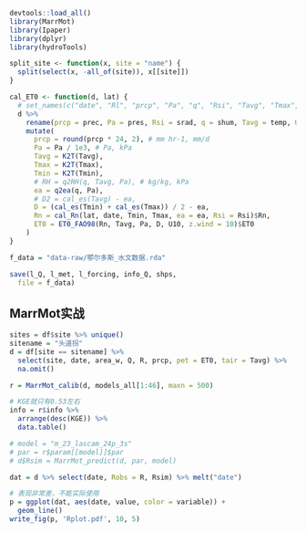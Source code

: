 ```r
devtools::load_all()
library(MarrMot)
library(Ipaper)
library(dplyr)
library(hydroTools)

split_site <- function(x, site = "name") {
  split(select(x, -all_of(site)), x[[site]])
}

cal_ET0 <- function(d, lat) {
  # set_names(c("date", "Rl", "prcp", "Pa", "q", "Rsi", "Tavg", "Tmax", "Tmin", "U10"))
  d %>% 
    rename(prcp = prec, Pa = pres, Rsi = srad, q = shum, Tavg = temp, U10 = wind) %>% 
    mutate(
      prcp = round(prcp * 24, 2), # mm hr-1, mm/d
      Pa = Pa / 1e3, # Pa, kPa
      Tavg = K2T(Tavg),
      Tmax = K2T(Tmax),
      Tmin = K2T(Tmin),
      # RH = q2RH(q, Tavg, Pa), # kg/kg, kPa
      ea = q2ea(q, Pa),
      # D2 = cal_es(Tavg) - ea,
      D = (cal_es(Tmin) + cal_es(Tmax)) / 2 - ea,
      Rn = cal_Rn(lat, date, Tmin, Tmax, ea = ea, Rsi = Rsi)$Rn,
      ET0 = ET0_FAO98(Rn, Tavg, Pa, D, U10, z.wind = 10)$ET0
    )
}
```

```r
f_data = "data-raw/鄂尔多斯_水文数据.rda"

save(l_Q, l_met, l_forcing, info_Q, shps, 
  file = f_data)
```


## MarrMot实战

```r
sites = df$site %>% unique()
sitename = "头道拐"
d = df[site == sitename] %>% 
  select(site, date, area_w, Q, R, prcp, pet = ET0, tair = Tavg) %>% 
  na.omit()

r = MarrMot_calib(d, models_all[1:46], maxn = 500)

# KGE就只有0.53左右
info = r$info %>% 
  arrange(desc(KGE)) %>% 
  data.table()

# model = "m_23_lascam_24p_3s"
# par = r$param[[model]]$par
# d$Rsim = MarrMot_predict(d, par, model)
```

```r
dat = d %>% select(date, Robs = R, Rsim) %>% melt("date")

# 表现非常差，不能实际使用
p = ggplot(dat, aes(date, value, color = variable)) + 
  geom_line()
write_fig(p, 'Rplot.pdf', 10, 5)
```

